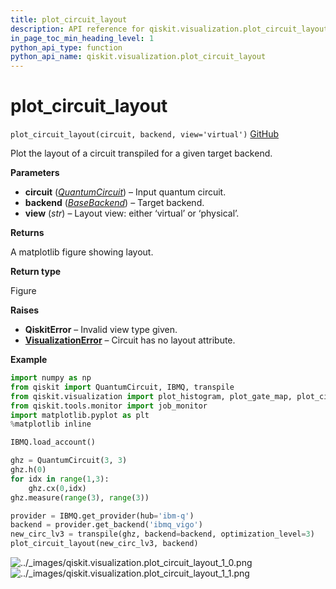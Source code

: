 ```yaml
---
title: plot_circuit_layout
description: API reference for qiskit.visualization.plot_circuit_layout
in_page_toc_min_heading_level: 1
python_api_type: function
python_api_name: qiskit.visualization.plot_circuit_layout
---
```


# plot\_circuit\_layout

<span id="qiskit.visualization.plot_circuit_layout" />

`plot_circuit_layout(circuit, backend, view='virtual')` [GitHub](https://github.com/qiskit/qiskit/tree/stable/0.14/qiskit/visualization/gate_map.py "view source code")

Plot the layout of a circuit transpiled for a given target backend.

**Parameters**

*   **circuit** ([*QuantumCircuit*](qiskit.circuit.QuantumCircuit "qiskit.circuit.QuantumCircuit")) – Input quantum circuit.
*   **backend** ([*BaseBackend*](qiskit.providers.BaseBackend "qiskit.providers.BaseBackend")) – Target backend.
*   **view** (*str*) – Layout view: either ‘virtual’ or ‘physical’.

**Returns**

A matplotlib figure showing layout.

**Return type**

Figure

**Raises**

*   **QiskitError** – Invalid view type given.
*   [**VisualizationError**](qiskit.visualization.VisualizationError "qiskit.visualization.VisualizationError") – Circuit has no layout attribute.

**Example**

```python
import numpy as np
from qiskit import QuantumCircuit, IBMQ, transpile
from qiskit.visualization import plot_histogram, plot_gate_map, plot_circuit_layout
from qiskit.tools.monitor import job_monitor
import matplotlib.pyplot as plt
%matplotlib inline

IBMQ.load_account()

ghz = QuantumCircuit(3, 3)
ghz.h(0)
for idx in range(1,3):
    ghz.cx(0,idx)
ghz.measure(range(3), range(3))

provider = IBMQ.get_provider(hub='ibm-q')
backend = provider.get_backend('ibmq_vigo')
new_circ_lv3 = transpile(ghz, backend=backend, optimization_level=3)
plot_circuit_layout(new_circ_lv3, backend)
```

![../\_images/qiskit.visualization.plot\_circuit\_layout\_1\_0.png](/images/api/qiskit/0.19/qiskit.visualization.plot_circuit_layout_1_0.png) ![../\_images/qiskit.visualization.plot\_circuit\_layout\_1\_1.png](/images/api/qiskit/0.19/qiskit.visualization.plot_circuit_layout_1_1.png)

